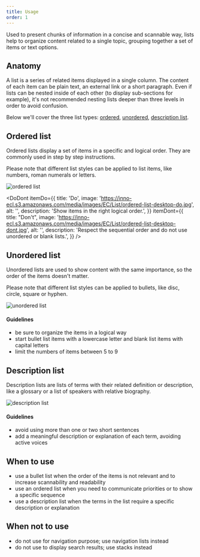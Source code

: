 ```yaml
---
title: Usage
order: 1
---
```



<Paragraph size="lead">
  Used to present chunks of information in a concise and scannable way, lists
  help to organize content related to a single topic, grouping together a set of
  items or text options.
</Paragraph>

## Anatomy

A list is a series of related items displayed in a single column. The content of each item can be plain text, an external link or a short paragraph. Even if lists can be nested inside of each other (to display sub-sections for example), it's not recommended nesting lists deeper than three levels in order to avoid confusion.

Below we'll cover the three list types: [ordered](#ordered), [unordered](#unordered), [description list](#description-list).

<h2 id="ordered">Ordered list</h2>

Ordered lists display a set of items in a specific and logical order.
They are commonly used in step by step instructions.

Please note that different list styles can be applied to list items, like numbers, roman numerals or letters.

![ordered list](https://inno-ecl.s3.amazonaws.com/media/images/EC/List/ordered-list-desktop.jpg)

<DoDont
  itemDo={{
    title: 'Do',
    image:
      'https://inno-ecl.s3.amazonaws.com/media/images/EC/List/ordered-list-desktop-do.jpg',
    alt: '',
    description: 'Show items in the right logical order.',
  }}
  itemDont={{
    title: "Don't",
    image:
      'https://inno-ecl.s3.amazonaws.com/media/images/EC/List/ordered-list-desktop-dont.jpg',
    alt: '',
    description:
      'Respect the sequential order and do not use unordered or blank lists.',
  }}
/>

<h2 id="unordered">Unordered list</h2>

Unordered lists are used to show content with the same importance, so the order of the items doesn't matter.

Please note that different list styles can be applied to bullets, like disc, circle, square or hyphen.

![unordered list](https://inno-ecl.s3.amazonaws.com/media/images/EC/List/unordered-list-desktop.jpg)

#### Guidelines

- be sure to organize the items in a logical way
- start bullet list items with a lowercase letter and blank list items with capital letters
- limit the numbers of items between 5 to 9

<h2 id="description-list">Description list</h2>

Description lists are lists of terms with their related definition or description, like a glossary or a list of speakers with relative biography.

![description list](https://inno-ecl.s3.amazonaws.com/media/images/EC/List/description-list-desktop.jpg)

#### Guidelines

- avoid using more than one or two short sentences
- add a meaningful description or explanation of each term, avoiding active voices

## When to use

- use a bullet list when the order of the items is not relevant and to increase scannability and readability
- use an ordered list when you need to communicate priorities or to show a specific sequence
- use a description list when the terms in the list require a specific description or explanation

## When not to use

- do not use for navigation purpose; use <Link to="/ec/templates/compositions/navigation-lists/usage/">navigation lists</Link> instead
- do not use to display search results; use <Link to="/ec/layout/stacks/usage/">stacks</Link> instead
